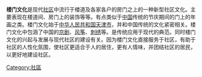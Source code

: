 '''楼门文化'''是现代[[社区|社区]]中流行于楼道及各家各户的房门之上的一种新型社区文化。主要表现在楼道间、房门上的装饰等等。有点类似于[[中国|中国]]传统的节庆期间的门上的年画之类。楼门文化始于[[中华人民共和国|中华人民共和国]][[天津市|天津市]]，并和中国传统的文化紧密相关。楼门文化中包涵了中国的[[京剧|京剧]]、[[风筝|风筝]]、[[刺绣|刺绣]]等。是传统应用于现代的典范。同时楼门文化的兴起与发展与现代社区的建设有关。因为楼门文化直接服务于社区，有助于社区的人性化氛围，使社区更适合于人的居住，更有人情味，并团结社区的居民，以更好地建设社区。

[[Category:社區|Category:社區]]